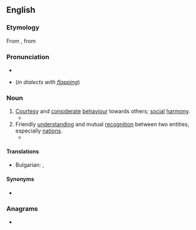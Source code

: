 ==English==

===Etymology===
{{PIE root|en|(s)mey}}
From {{etyl|la|en}} {{m|la|cōmitās}}, from {{m|la|cōmis||courteous}}

===Pronunciation===
* {{IPA|en|/ˈkɒmɪti/}}
* {{homophones|en|comedy}} (''in dialects with [[flapping]]'')

===Noun===
{{en-noun|~|new=1}}

# [[courtesy|Courtesy]] and [[considerate]] [[behaviour]] towards others; [[social]] [[harmony]].
#* {{quote-book|en|year=1994|author=Nelson Mandela|title=Long Walk to Freedom|publisher=Abacus|year_published=2010|page=96|passage=There, I saw not only flare-ups of ethnic animosity, but the '''comity''' that was also possible among men of different backgrounds.}}
# Friendly [[understanding]] and mutual [[recognition]] between two entities, especially [[nation]]s.
#* {{quote-journal|en|work=The Washington Post|url=http://www.washingtonpost.com/wp-dyn/content/article/2007/01/04/AR2007010400802.html|passage=Democrats took control of the House and Senate after 12 years of nearly unbroken Republican rule, with resolute calls for bipartisan '''comity''' and a pledge to move quickly on an agenda of health care, homeland security, education and energy proposals.|author=Jonathan Weisman|date=January 5 2007|title=Democrats Take Control on Hill}}

====Translations====
{{trans-top|[[courtesy|Courtesy]] and [[considerate]] [[behaviour]] towards others}}
* Bulgarian: {{t+|bg|вежливост|n}}, {{t+|bg|учтивост|n}}
{{trans-mid}}

{{trans-bottom}}

====Synonyms====
* {{l|en|frith}}

===Anagrams===
* {{anagrams|en|a=cimoty|myotic}}